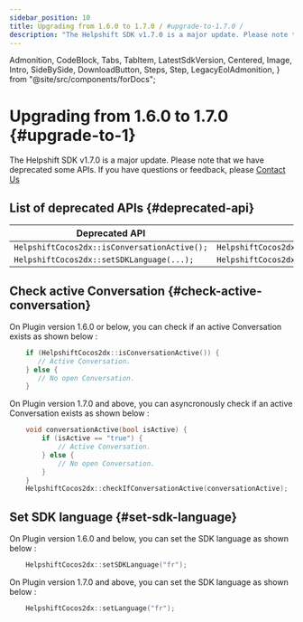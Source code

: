 ```yaml
---
sidebar_position: 10
title: Upgrading from 1.6.0 to 1.7.0 / #upgrade-to-1.7.0 /
description: "The Helpshift SDK v1.7.0 is a major update. Please note that we have deprecated some APIs. If you have questions or feedback, please Contact Us"
---
```


  Admonition,
  CodeBlock,
  Tabs,
  TabItem,
  LatestSdkVersion,
  Centered,
  Image,
  Intro,
  SideBySide,
  DownloadButton,
  Steps,
  Step,
  LegacyEolAdmonition,
} from "@site/src/components/forDocs";

<LegacyEolAdmonition />

# Upgrading from 1.6.0 to 1.7.0 {#upgrade-to-1}

<Intro>

The Helpshift SDK v1.7.0 is a major update. Please note that we have deprecated some APIs. If you have questions or feedback, please <a href="https://support.helpshift.com/kb/contact/" target="_blank">Contact Us</a>

</Intro>

## List of deprecated APIs {#deprecated-api}

| Deprecated API                               | New API                                              |
| -------------------------------------------- | ---------------------------------------------------- |
| `HelpshiftCocos2dx::isConversationActive();` | `HelpshiftCocos2dx::checkIfConversationActive(...);` |
| `HelpshiftCocos2dx::setSDKLanguage(...);`    | `HelpshiftCocos2dx::setLanguage(...);`               |

## Check active Conversation {#check-active-conversation}

On Plugin version 1.6.0 or below, you can check if an active Conversation exists as shown below :

```cpp
    if (HelpshiftCocos2dx::isConversationActive()) {
       // Active Conversation.
    } else {
       // No open Conversation.
    }
```

On Plugin version 1.7.0 and above, you can asyncronously check if an active Conversation exists as shown below :

```cpp
    void conversationActive(bool isActive) {
        if (isActive == "true") {
            // Active Conversation.
        } else {
            // No open Conversation.
        }
    }
    HelpshiftCocos2dx::checkIfConversationActive(conversationActive);
```

## Set SDK language {#set-sdk-language}

On Plugin version 1.6.0 and below, you can set the SDK language as shown below :

```cpp
    HelpshiftCocos2dx::setSDKLanguage("fr");
```

On Plugin version 1.7.0 and above, you can set the SDK language as shown below :

```cpp
    HelpshiftCocos2dx::setLanguage("fr");
```
